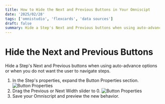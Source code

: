 ```yaml
---
title: How to Hide the Next and Previous Buttons in Your Omniscipt
date: '2025/02/28'
tags: ['omnistudio', 'flexcards', 'data sources']
draft: false
summary: Hide a Step's Next and Previous buttons when using auto-advance options or when you do not want the user to navigate steps.
---
```

# Hide the Next and Previous Buttons
Hide a Step's Next and Previous buttons when using auto-advance options or when you do not want the user to navigate steps.

1. In the Step's properties, expand the Button Properties section.
![Button Properties](/static/images/button-properties.png)
2. Drag the Previous or Next Width slider to 0.
![Button Properties](/static/images/button-width-slider.png)
3. Save your Omniscript and preview the new behavior.